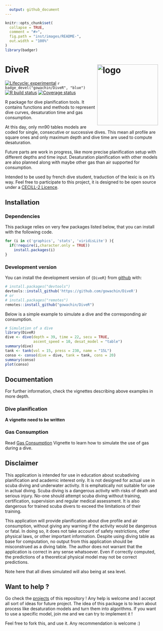 ```yaml
---
  output: github_document
---
```


<!-- README.md is generated from README.Rmd. Please edit that file -->

```r
knitr::opts_chunk$set(
  collapse = TRUE,
  comment = "#>",
  fig.path = "inst/images/README-",
  out.width = "100%"
)
library(badger)
```

# DiveR <img src="https://raw.githubusercontent.com/gowachin/DiveR/master/inst/images/DiveR_hex.png" alt="logo" align="right" height="200px/"/>

<!-- badges: start -->

[![Lifecycle: experimental](https://img.shields.io/badge/lifecycle-experimental-orange.svg)](https://www.tidyverse.org/lifecycle/#experimental) `r badge_devel("gowachin/DiveR", "blue")` [![R build status](https://github.com/gowachin/DiveR/workflows/R-CMD-check/badge.svg)](https://github.com/gowachin/DiveR/actions) [![Coverage status](https://codecov.io/gh/gowachin/DiveR/branch/master/graph/badge.svg)](https://codecov.io/github/gowachin/DiveR?branch=master)

<!-- badges: end -->

R package for dive planification tools. It contains functions and methods to represent dive curves, desaturation time and gas consumption. 

At this day, only mn90 tables models are coded for single, consecutive or successive dives. This mean all profile are square ones and only maximum depth and dive time are used to compute desaturation.

Future parts are work in progress, like more precise planification setup with different depths and time input. Desaturation planification with other models are also planned along with maybe other gas than air supported for consumption.

Intended to be used by french dive student, traduction of the lexic is on it's way. 
Feel free to participate to this project, it is designed to be open source under a [CECILL-2 Licence](https://github.com/gowachin/DiveR/blob/master/LICENCE-CECILL-2.1.txt). 

## Installation

### Dependencies

This package relies on very few packages listed below, that you can install with the following code.

```r
for (i in c('graphics', 'stats', 'viridisLite') ){
  if(!require(i,character.only = TRUE))
    install.packages(i)
}
```

### Development version

You can install the development version of `{DiveR}` from [github](https://github.com/gowachin/DiveR) with:

```r
# install.packages("devtools")
devtools::install_github('https://github.com/gowachin/DiveR')
# or 
# install.packages("remotes")
remotes::install_github("gowachin/DiveR")
```

<!--## Usage-->

Below is a simple example to simulate a dive and the corresponding air consumption.

```r
# Simulation of a dive
library(DiveR)
dive <- dive(depth = 39, time = 22, secu = TRUE, 
             ascent_speed = 10, desat_model = "table")
summary(dive)
tank <- tank(vol = 15, press = 230, name = "15L")
conso <- conso(dive = dive, tank = tank, cons = 20)
summary(conso)
plot(conso)
```

<!--
### Planning a single dive

Apart from default/advanced settings, a dive can be resumed by it's maximum depth and duration. For example, here is the default dive for this pacakge, a maximum depth at 20 meters for 40 minutes. Note here that despite going underwater at an altitude of -20, we use positive numeric values.

dive(20,40)

### Planning a second dive

A second dive depends heavily on the first one as the desaturation is not perfect and residual azote will impact the second saturation. 
 -->

## Documentation

For further information, check the vignettes describing above examples in more depth.

### Dive planification

**A vignette need to be written**

### Gas Consumption

Read [Gas Consumption](https://gowachin.github.io/DiveR/articles/gas_conso.html) Vignette to learn how to simulate the use of gas during a dive.

## Disclaimer

This application is intended for use in education about scubadiving planification and academic interest only. It is not designed for actual use in scuba diving and underwater activity. It is emphatically not suitable for use in actual diving. Scuba diving is a dangerous activity with risks of death and serious injury. No-one should attempt scuba diving without training, certification, supervision and regular medical assessment. It is also dangerous for trained scuba divers to exceed the limitations of their training.

This application will provide planification about dive profile and air consumption, without giving any warning if the activity would be dangerous or fatal. In doing so, it does not take account of safety restrictions, other physical laws, or other important information. Despite using diving table as base for computation, no output from this application should be misconstrued as a diving table. The author does not warrant that the application is correct in any sense whatsoever. Even if correctly computed, the predictions of a theoretical physical model may not be correct predictions.

Note here that all dives simulated will also being at sea level.

## Want to help ?

Go check the [projects](https://github.com/gowachin/DiveR/projects) of this repository ! Any help is welcome and I accept all sort of ideas for future project. The idea of this package is to learn about process like desaturation models and turn them into algorithms. If you want to use a specific model, join me and we can try to implement it !

Feel free to fork this, and use it. Any recommendation is welcome :)
